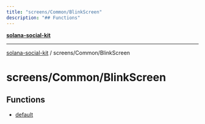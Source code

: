 ```yaml
---
title: "screens/Common/BlinkScreen"
description: "## Functions"
---
```


[**solana-social-kit**](../../../README.mdx)

***

[solana-social-kit](../../../README.mdx) / screens/Common/BlinkScreen

# screens/Common/BlinkScreen

## Functions

- [default](functions/default.mdx)
